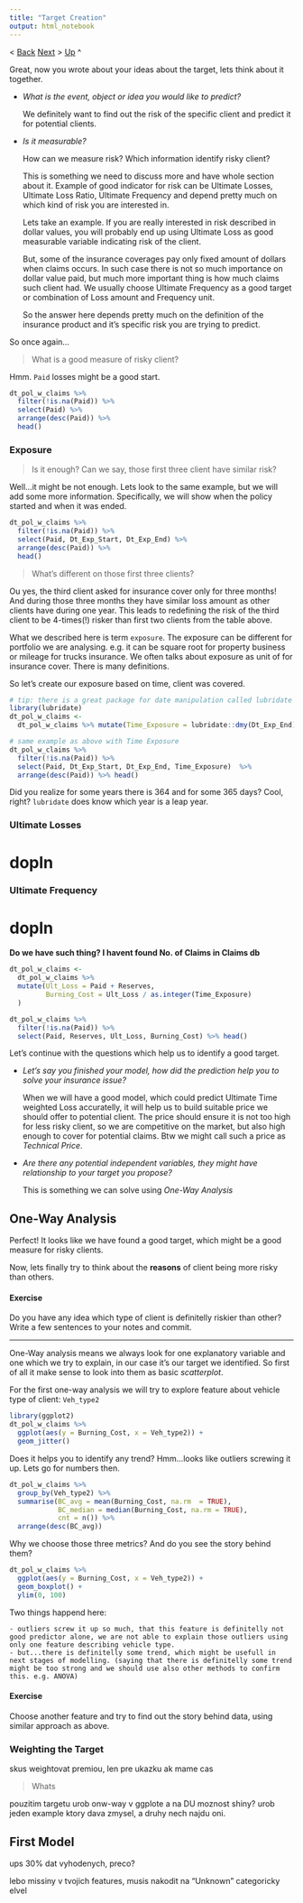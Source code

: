 ```yaml
---
title: "Target Creation"
output: html_notebook
---
```

< [Back](pre_model_data_prep.Rmd)  [Next]() > [Up](README.md) ^ 

Great, now you wrote about your ideas about the target, lets think about it together.

- _What is the event, object or idea you would like to predict?_

    We definitely want to find out the risk of the specific client and predict it for potential clients.
   
- _Is it measurable?_

    How can we measure risk? Which information identify risky client? 
   
    This is something we need to discuss more and have whole section about it. Example of good indicator for risk can be Ultimate Losses, Ultimate Loss Ratio, Ultimate Frequency and depend pretty much on which kind of risk you are interested in. 
   
     Lets take an example. If you are really interested in risk described in dollar values, you will probably end up using Ultimate Loss as good measurable variable indicating risk of the client.
   
    But, some of the insurance coverages pay only fixed amount of dollars when claims occurs. In such case there is not so much importance on dollar value paid, but much more important thing is how much claims such client had. We usually choose Ultimate Frequency as a good target or combination of Loss amount and Frequency unit.
   
    So the answer here depends pretty much on the definition of the insurance product and it's specific risk you are trying to predict.


So once again...

> What is a good measure of risky client?

Hmm. `Paid` losses might be a good start.

```r
dt_pol_w_claims %>% 
  filter(!is.na(Paid)) %>% 
  select(Paid) %>% 
  arrange(desc(Paid)) %>% 
  head()
```

### Exposure
> Is it enough? Can we say, those first three client have similar risk?

Well...it might be not enough. Lets look to the same example, but we will add some more information. 
Specifically, we will show when the policy started and when it was ended.

```r
dt_pol_w_claims %>% 
  filter(!is.na(Paid)) %>% 
  select(Paid, Dt_Exp_Start, Dt_Exp_End) %>% 
  arrange(desc(Paid)) %>% 
  head()
```


> What's different on those first three clients?

Ou yes, the third client asked for insurance cover only for three months! And during those three months they have similar loss amount as other clients have during one year. This leads to redefining the risk of the third client to be 4-times(!) risker than first two clients from the table above.

What we described here is term `exposure`. The exposure can be different for portfolio we are analysing. e.g. it can be square root for property business or mileage for trucks insurance. We often talks about exposure as unit of for insurance cover. There is many definitions. 

So let's create our exposure based on time, client was covered.
```r
# tip: there is a great package for date manipulation called lubridate
library(lubridate)
dt_pol_w_claims <- 
  dt_pol_w_claims %>% mutate(Time_Exposure = lubridate::dmy(Dt_Exp_End) - lubridate::dmy(Dt_Exp_Start))

# same example as above with Time Exposure
dt_pol_w_claims %>% 
  filter(!is.na(Paid)) %>% 
  select(Paid, Dt_Exp_Start, Dt_Exp_End, Time_Exposure)  %>% 
  arrange(desc(Paid)) %>% head()
```

Did you realize for some years there is 364 and for some 365 days? Cool, right? `lubridate` does know which year is a leap year.

### Ultimate Losses
# dopln

### Ultimate Frequency
# dopln
**Do we have such thing? I havent found No. of Claims in Claims db**


```r
dt_pol_w_claims <- 
  dt_pol_w_claims %>% 
  mutate(Ult_Loss = Paid + Reserves,
         Burning_Cost = Ult_Loss / as.integer(Time_Exposure)
  )

dt_pol_w_claims %>% 
  filter(!is.na(Paid)) %>% 
  select(Paid, Reserves, Ult_Loss, Burning_Cost) %>% head()
```

Let's continue with the questions which help us to identify a good target.

- _Let's say you finished your model, how did the prediction help you to solve your insurance issue?_

    When we will have a good model, which could predict Ultimate Time weighted Loss accuratelly, it will help us to build suitable price we should offer to potential client. The price should ensure it is not too high for less risky client, so we are competitive on the market, but also high enough to cover for potential claims. Btw we might call such a price as _Technical Price_.

- _Are there any potential independent variables, they might have relationship to your target you propose?_

    This is something we can solve using _One-Way Analysis_

## One-Way Analysis
Perfect! It looks like we have found a good target, which might be a good measure for risky clients.

Now, lets finally try to think about the __reasons__ of client being more risky than others.

#### Exercise
Do you have any idea which type of client is definitelly riskier than other? 
Write a few sentences to your notes and commit.


--------------------------------------------------------------------------------

One-Way analysis means we always look for one explanatory variable and one which we try to explain, in our case it's our target we identified. So first of all it make sense to look into them as basic _scatterplot_.

For the first one-way analysis we will try to explore feature about vehicle type of client: `Veh_type2`

```r
library(ggplot2)
dt_pol_w_claims %>% 
  ggplot(aes(y = Burning_Cost, x = Veh_type2)) + 
  geom_jitter()
```


Does it helps you to identify any trend? Hmm...looks like outliers screwing it up. Lets go for numbers then.

```r
dt_pol_w_claims %>% 
  group_by(Veh_type2) %>% 
  summarise(BC_avg = mean(Burning_Cost, na.rm  = TRUE),
            BC_median = median(Burning_Cost, na.rm = TRUE),
            cnt = n()) %>% 
  arrange(desc(BC_avg))
```

Why we choose those three metrics? And do you see the story behind them?

```r
dt_pol_w_claims %>% 
  ggplot(aes(y = Burning_Cost, x = Veh_type2)) + 
  geom_boxplot() +
  ylim(0, 100)
```


Two things happend here:

    - outliers screw it up so much, that this feature is definitelly not good predictor alone, we are not able to explain those outliers using only one feature describing vehicle type.
    - but...there is definitelly some trend, which might be usefull in next stages of modelling. (saying that there is definitelly some trend might be too strong and we should use also other methods to confirm this. e.g. ANOVA)

#### Exercise
Choose another feature and try to find out the story behind data, using similar approach as above.

### Weighting the Target
skus weightovat premiou, len pre ukazku ak mame cas

> Whats 

pouzitim targetu urob onw-way v ggplote a na DU moznost shiny?
urob jeden example ktory dava zmysel, a druhy nech najdu oni.



## First Model

ups 30% dat vyhodenych, preco?

lebo missiny v tvojich features, musis nakodit na "Unknown" categoricky elvel

